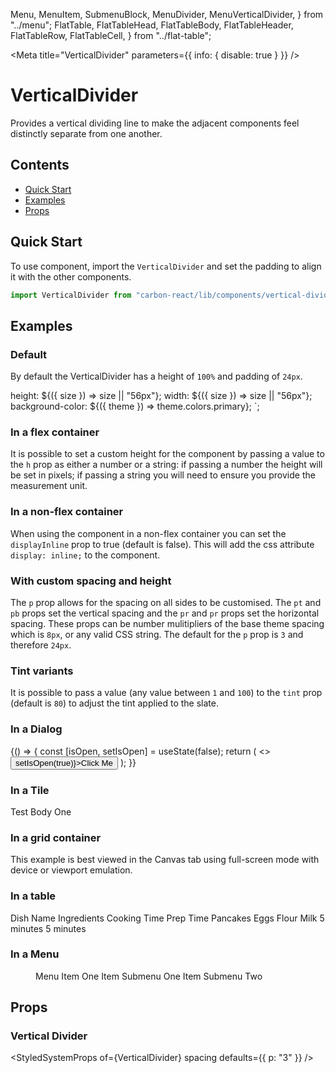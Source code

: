 
  Menu,
  MenuItem,
  SubmenuBlock,
  MenuDivider,
  MenuVerticalDivider,
} from "../menu";
  FlatTable,
  FlatTableHead,
  FlatTableBody,
  FlatTableHeader,
  FlatTableRow,
  FlatTableCell,
} from "../flat-table";

<Meta title="VerticalDivider" parameters={{ info: { disable: true } }} />

# VerticalDivider

Provides a vertical dividing line to make the adjacent components feel distinctly separate from one another.

## Contents

- [Quick Start](#quick-start)
- [Examples](#examples)
- [Props](#props)

## Quick Start

To use component, import the `VerticalDivider` and set the padding to align it with the other components.

```javascript
import VerticalDivider from "carbon-react/lib/components/vertical-divider";
```

## Examples

### Default

By default the VerticalDivider has a height of `100%` and padding of `24px`.

  height: ${({ size }) => size || "56px"};
  width: ${({ size }) => size || "56px"};
  background-color: ${({ theme }) => theme.colors.primary};
`;

<Canvas>
  <Story name="default">
    <div style={{ display: "inline-flex" }}>
      <Square />
      <VerticalDivider />
      <Square />
      <VerticalDivider />
      <Square />
      <VerticalDivider />
      <Square />
      <VerticalDivider />
      <Square />
      <VerticalDivider />
      <Square />
      <VerticalDivider />
      <Square />
      <VerticalDivider />
      <Square />
      <VerticalDivider />
      <Square />
    </div>
  </Story>
</Canvas>

### In a flex container

It is possible to set a custom height for the component by passing a value to the `h` prop as either a number or a string:
if passing a number the height will be set in pixels; if passing a string you will need to ensure you provide the measurement unit.

<Canvas>
  <Story name="in a flex container">
    <div
      style={{
        display: "flex",
        justifyContent: "center",
        alignItems: "center",
        height: 24,
      }}
    >
      <Icon type="home" />
      <VerticalDivider h={16} />
      <Icon type="settings" />
      <VerticalDivider h={16} />
      <Icon type="add" />
      <VerticalDivider h={16} />
      <Icon type="minus" />
      <VerticalDivider h={16} />
      <Icon type="info" />
      <VerticalDivider h={16} />
      <Icon type="warning" />
      <VerticalDivider h={16} />
      <Icon type="chevron_up" />
      <VerticalDivider h={16} />
      <Icon type="chevron_down" />
      <VerticalDivider h={16} />
      <Icon type="edit" />
    </div>
  </Story>
</Canvas>

### In a non-flex container

When using the component in a non-flex container you can set the `displayInline` prop to true (default is false). This will
add the css attribute `display: inline;` to the component.

<Canvas>
  <Story
    name="in a non-flex container"
    parameters={{ chromatic: { disable: true } }}
  >
    <div
      style={{
        display: "inline-block",
        width: "620px",
        height: "auto",
        margin: "0px 180px",
      }}
    >
      <Icon type="home" />
      <VerticalDivider displayInline />
      <Icon type="settings" />
      <VerticalDivider displayInline />
      <Icon type="add" />
      <VerticalDivider displayInline />
      <Icon type="minus" />
      <VerticalDivider displayInline />
      <Icon type="info" />
      <VerticalDivider displayInline />
      <Icon type="warning" />
      <VerticalDivider displayInline />
      <Icon type="chevron_up" />
      <VerticalDivider displayInline />
      <Icon type="chevron_down" />
      <VerticalDivider displayInline />
      <Icon type="edit" />
    </div>
  </Story>
</Canvas>

### With custom spacing and height

The `p` prop allows for the spacing on all sides to be customised. The `pt` and `pb` props set the vertical spacing and
the `pr` and `pr` props set the horizontal spacing. These props can be number mulitipliers of the base
theme spacing which is `8px`, or any valid CSS string. The default for the `p` prop is `3` and therefore `24px`.

<Canvas>
  <Story name="with custom spacing and height">
    <div style={{ display: "inline-flex" }}>
      <div>
        <Square />
        <VerticalDivider h="100px" pt={1} pb={1} />
        <Square />
      </div>
      <VerticalDivider pl={1} pr={1} h={185} />
      <div>
        <Square />
        <VerticalDivider h="100px" pt={2} pb={2} />
        <Square />
      </div>
      <VerticalDivider pl={2} pr={2} h={200} />
      <div>
        <Square />
        <VerticalDivider h="100px" pt={3} pb={3} />
        <Square />
      </div>
      <VerticalDivider pl={3} pr={3} h={215} />
      <div>
        <Square />
        <VerticalDivider h="100px" pt={4} pb={4} />
        <Square />
      </div>
      <VerticalDivider pl={4} pr={4} h={230} />
      <div>
        <Square />
        <VerticalDivider h="100px" pt={5} pb={5} />
        <Square />
      </div>
      <VerticalDivider pl={5} pr={5} h={245} />
      <div>
        <Square />
        <VerticalDivider h="100px" pt={6} pb={6} />
        <Square />
      </div>
      <VerticalDivider pl={6} pr={6} h={260} />
      <div>
        <Square />
        <VerticalDivider h="100px" pt={7} pb={7} />
        <Square />
      </div>
    </div>
  </Story>
</Canvas>

### Tint variants

It is possible to pass a value (any value between `1` and `100`) to the `tint` prop (default is `80`) to adjust the tint
applied to the slate.

<Canvas>
  <Story name="with custom tint">
    <div style={{ display: "inline-flex" }}>
      <Square />
      <VerticalDivider tint={20} />
      <Square />
      <VerticalDivider tint={75} />
      <Square />
      <VerticalDivider tint={80} />
      <Square />
      <VerticalDivider tint={90} />
      <Square />
    </div>
  </Story>
</Canvas>

### In a Dialog

<Canvas>
  <Story name="in a dialog" parameters={{ chromatic: { disable: true } }}>
    {() => {
      const [isOpen, setIsOpen] = useState(false);
      return (
        <>
          <Button onClick={() => setIsOpen(true)}>Click Me</Button>
          <Dialog title="Title" open={isOpen} onCancel={() => setIsOpen(false)}>
            <div style={{ display: "inline-flex" }}>
              <Square />
              <VerticalDivider />
              <Square />
              <VerticalDivider />
              <Square />
              <VerticalDivider />
              <Square />
              <VerticalDivider />
              <Square />
              <VerticalDivider />
              <Square />
              <VerticalDivider />
              <Square />
            </div>
          </Dialog>
        </>
      );
    }}
  </Story>
</Canvas>

### In a Tile

<Canvas>
  <Story name="in a tile">
    <Tile width={800} orientation="vertical">
      <Content title="Test Title One">Test Body One</Content>
      <div style={{ display: "inline-flex", height: 40 }}>
        <Square size="40px" />
        <VerticalDivider pt={1} pb={1} pl={3} pr={3} />
        <Square size="40px" />
        <VerticalDivider pt={1} pb={1} pl={3} pr={3} />
        <Square size="40px" />
        <VerticalDivider pt={1} pb={1} pl={3} pr={3} />
        <Square size="40px" />
        <VerticalDivider pt={1} pb={1} pl={3} pr={3} />
        <Square size="40px" />
        <VerticalDivider pt={1} pb={1} pl={3} pr={3} />
        <Square size="40px" />
        <VerticalDivider pt={1} pb={1} pl={3} pr={3} />
        <Square size="40px" />
        <VerticalDivider pt={1} pb={1} pl={3} pr={3} />
        <Square size="40px" />
        <VerticalDivider pt={1} pb={1} pl={3} pr={3} />
        <Square size="40px" />
      </div>
    </Tile>
  </Story>
</Canvas>

### In a grid container

This example is best viewed in the Canvas tab using full-screen mode with device or viewport emulation.

<Canvas>
  <Story name="in grid container" parameters={{ info: { disable: true } }}>
    <GridContainer>
      <GridItem
        alignSelf="stretch"
        justifySelf="stretch"
        gridColumn="1"
        gridColumn="1 / 2"
        gridRow="1 / 2"
      >
        <Square size="40px" />
        <VerticalDivider h={100} />
        <Square size="40px" />
      </GridItem>
      <GridItem
        alignSelf="stretch"
        justifySelf="stretch"
        gridColumn="3 / 4"
        gridRow="1 /2 "
      >
        <VerticalDivider h={180} />
      </GridItem>
      <GridItem
        alignSelf="stretch"
        justifySelf="stretch"
        gridColumn="5 / 6"
        gridRow="1 / 2"
      >
        <Square size="40px" />
        <VerticalDivider h={100} />
        <Square size="40px" />
      </GridItem>
      <GridItem
        alignSelf="stretch"
        justifySelf="stretch"
        gridColumn="7 / 8"
        gridRow="1 / 2"
      >
        <VerticalDivider h={180} />
      </GridItem>
      <GridItem
        alignSelf="stretch"
        justifySelf="stretch"
        gridColumn="9 / 10"
        gridRow="1 / 2"
      >
        <Square size="40px" />
        <VerticalDivider h={100} />
        <Square size="40px" />
      </GridItem>
    </GridContainer>
  </Story>
</Canvas>

### In a table

<Canvas>
  <Story name="in a table">
    <FlatTable>
      <FlatTableHead>
        <FlatTableRow>
          <FlatTableHeader>Dish Name</FlatTableHeader>
          <FlatTableHeader>Ingredients</FlatTableHeader>
          <FlatTableHeader>Cooking Time</FlatTableHeader>
          <FlatTableHeader>Prep Time</FlatTableHeader>
        </FlatTableRow>
      </FlatTableHead>
      <FlatTableBody>
        <FlatTableRow>
          <FlatTableCell>Pancakes</FlatTableCell>
          <FlatTableCell>
            Eggs
            <VerticalDivider displayInline />
            Flour
            <VerticalDivider displayInline />
            Milk
          </FlatTableCell>
          <FlatTableCell>5 minutes</FlatTableCell>
          <FlatTableCell>5 minutes</FlatTableCell>
        </FlatTableRow>
      </FlatTableBody>
    </FlatTable>
  </Story>
</Canvas>

### In a Menu

<Canvas>
  <Story name="in a menu">
    <div style={{ minHeight: 120 }}>
      <Menu menuType="dark">
        <MenuItem href="#">Menu Item One</MenuItem>
        <VerticalDivider height={24} p={1} tint={20} />
        <MenuItem submenu="Menu Item Three">
          <MenuItem href="#">Item Submenu One</MenuItem>
          <MenuItem href="#">Item Submenu Two</MenuItem>
        </MenuItem>
      </Menu>
    </div>
  </Story>
</Canvas>

## Props

### Vertical Divider

<StyledSystemProps of={VerticalDivider} spacing defaults={{ p: "3" }} />
